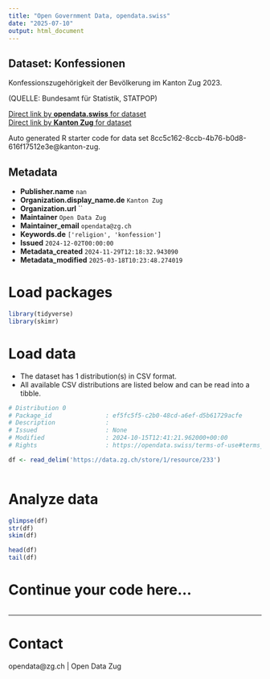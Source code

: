 ```yaml
---
title: "Open Government Data, opendata.swiss"
date: "2025-07-10"
output: html_document
---
```


## Dataset: Konfessionen

Konfessionszugehörigkeit der Bevölkerung im Kanton Zug 2023.

(QUELLE: Bundesamt für Statistik, STATPOP)

[Direct link by **opendata.swiss** for dataset](https://opendata.swiss/de/dataset/konfessionen)<br>
[Direct link by **Kanton Zug** for dataset](https://www.zg.ch/behoerden/gesundheitsdirektion/statistikfachstelle/themen/01bevoelkerungszahlen/konfessionen)

Auto generated R starter code for data set 8cc5c162-8ccb-4b76-b0d8-616f17512e3e@kanton-zug.

## Metadata

- **Publisher.name** `nan`
- **Organization.display_name.de** `Kanton Zug`
- **Organization.url** ``
- **Maintainer** `Open Data Zug`
- **Maintainer_email** `opendata@zg.ch`
- **Keywords.de** `['religion', 'konfession']`
- **Issued** `2024-12-02T00:00:00`
- **Metadata_created** `2024-11-29T12:18:32.943090`
- **Metadata_modified** `2025-03-18T10:23:48.274019`


# Load packages

```r

library(tidyverse)
library(skimr)

```

# Load data

-   The dataset has 1 distribution(s) in CSV format.
-   All available CSV distributions are listed below and can be read into a tibble.

```r

# Distribution 0
# Package_id               : ef5fc5f5-c2b0-48cd-a6ef-d5b61729acfe
# Description              : 
# Issued                   : None
# Modified                 : 2024-10-15T12:41:21.962000+00:00
# Rights                   : https://opendata.swiss/terms-of-use#terms_by

df <- read_delim('https://data.zg.ch/store/1/resource/233')



```

# Analyze data

```r

glimpse(df)
str(df)
skim(df)

head(df)
tail(df)

```

# Continue your code here...

```r

```

------------------------------------------------------------------------

# Contact

opendata@zg.ch | Open Data Zug
